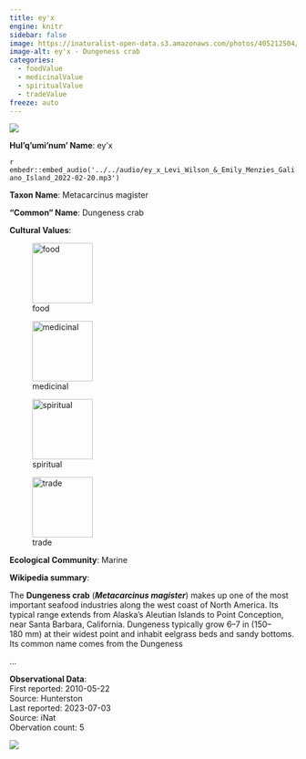 ```yaml
---
title: ey'x
engine: knitr
sidebar: false
image: https://inaturalist-open-data.s3.amazonaws.com/photos/405212504/medium.jpeg
image-alt: ey'x - Dungeness crab
categories:
  - foodValue
  - medicinalValue
  - spiritualValue
  - tradeValue
freeze: auto
---
```

![](https://inaturalist-open-data.s3.amazonaws.com/photos/405212504/medium.jpeg){fig-alt="ey'x - Dungeness crab"}

**Hul'q'umi'num' Name**: ey'x

`r embedr::embed_audio('../../audio/ey_x_Levi_Wilson_&_Emily_Menzies_Galiano_Island_2022-02-20.mp3')`

**Taxon Name**: Metacarcinus magister

**"Common" Name**: Dungeness crab

**Cultural Values**:  

::: {layout-nrow=1 style="width:60%"}
![food](/files/food.svg){width=106px}

![medicinal](/files/medicinal.svg){width=106px}

![spiritual](/files/spiritual.svg){width=106px}

![trade](/files/trade.svg){width=106px}
:::

**Ecological Community**: Marine

**Wikipedia summary**:  
<p class="mw-empty-elt">
</p>

<p>The <b>Dungeness crab</b> (<i><b>Metacarcinus magister</b></i>) makes up one of the most important seafood industries along the west coast of North America. Its typical range extends from Alaska's Aleutian Islands to Point Conception, near Santa Barbara, California. Dungeness typically grow 6–7&#160;in (150–180&#160;mm) at their widest point and inhabit eelgrass beds and sandy bottoms. Its common name comes from the Dungeness</p>...

**Observational Data**:   
First reported: 2010-05-22  
Source: Hunterston  
Last reported: 2023-07-03  
Source: iNat  
Obervation count: 5

![](community_dist.png)
